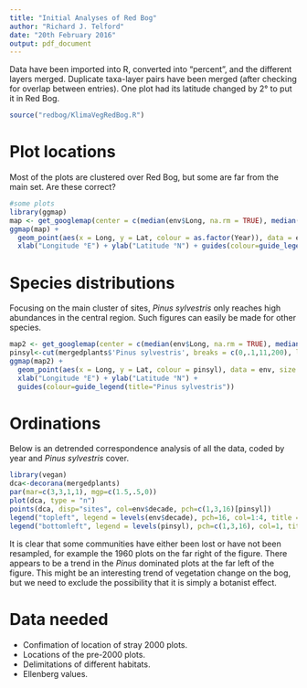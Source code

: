 ```yaml
---
title: "Initial Analyses of Red Bog"
author: "Richard J. Telford"
date: "20th February 2016"
output: pdf_document
---
```


Data have been imported into R, converted into "percent", and the different layers merged. Duplicate taxa-layer pairs have been merged (after checking for overlap between entries). One plot had its latitude changed by 2° to put it in Red Bog.

```r
source("redbog/KlimaVegRedBog.R")
```

# Plot locations

Most of the plots are clustered over Red Bog, but some are far from the main set. Are these correct?

```r
#some plots
library(ggmap)
map <- get_googlemap(center = c(median(env$Long, na.rm = TRUE), median(env$Lat, na.rm = TRUE)), zoom = 11)
ggmap(map) +
  geom_point(aes(x = Long, y = Lat, colour = as.factor(Year)), data = env[!is.na(env$Long),], size = 2) +
  xlab("Longitude °E") + ylab("Latitude °N") + guides(colour=guide_legend(title="Year"))

```



# Species distributions

Focusing on the main cluster of sites, _Pinus sylvestris_ only reaches high abundances in the central region. Such figures can easily be made for other species.

```r
map2 <- get_googlemap(center = c(median(env$Long, na.rm = TRUE), median(env$Lat, na.rm = TRUE)), zoom = 13, maptype = "satellite")
pinsyl<-cut(mergedplants$'Pinus sylvestris', breaks = c(0,.1,11,200), labels = c("0 %", "<11 %", ">11 %"), include.lowest = TRUE)
ggmap(map2) +
  geom_point(aes(x = Long, y = Lat, colour = pinsyl), data = env, size = 2) +
  xlab("Longitude °E") + ylab("Latitude °N") + 
  guides(colour=guide_legend(title="Pinus sylvestris"))
```

# Ordinations
Below is an detrended correspondence analysis of all the data, coded by year and _Pinus sylvestris_ cover.
```r
library(vegan)
dca<-decorana(mergedplants)
par(mar=c(3,3,1,1), mgp=c(1.5,.5,0))
plot(dca, type = "n")
points(dca, disp="sites", col=env$decade, pch=c(1,3,16)[pinsyl])
legend("topleft", legend = levels(env$decade), pch=16, col=1:4, title = "Year")
legend("bottomleft", legend = levels(pinsyl), pch=c(1,3,16), col=1, title = "Pinus cover")

```
It is clear that some communities have either been lost or have not been resampled, for example the 1960 plots on the far right of the figure. There appears to be a trend in the _Pinus_ dominated plots at the far left of the figure. This might be an interesting trend of vegetation change on the bog, but we need to exclude the possibility that it is simply a botanist effect.

# Data needed

* Confimation of location of stray 2000 plots.
* Locations of the pre-2000 plots.
* Delimitations of different habitats.
* Ellenberg values.
